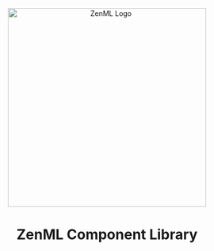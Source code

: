 
<Meta title="Introduction" />

<div align="center">
	<img
		style={{ marginBottom: "16px" }}
		alt="ZenML Logo"
		src="https://user-images.githubusercontent.com/3348134/223112746-345126ff-a0e8-479f-8ac0-670d78f71712.png"
		alt="Logo"
		width="400"
	/>
	<h1>ZenML Component Library</h1>
</div>
